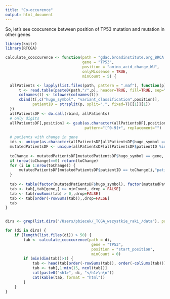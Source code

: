 ```yaml
---
title: "Co-occurence"
output: html_document
---
```


So, let's see coocurence between position of TP53 mutation and mutation in other genes

```r
library(knitr)
library(RTCGA)

calculate_cooccurence <- function(path = "gdac.broadinstitute.org_BRCA.Mutation_Packager_Calls.Level_3.2015020400.0.0/", 
                                  gene = "TP53", 
                                  position = "amino_acid_change_WU",
                                  onlyMissense = TRUE,
                                  minCount = 5) {

  allPatients <- lapply(list.files(path, pattern = ".maf"), function(p) {
      t <- read.table(paste0(path,"/",p), header=TRUE, fill=TRUE, sep="\t", quote="\"")
      colnames(t) <- tolower(colnames(t))
      cbind(t[,c("hugo_symbol", "variant_classification",position)], 
            patientID = strsplit(p, split=".", fixed=T)[[1]][1])
  })
  allPatientsDF <- do.call(rbind, allPatients)
  # only digits
  allPatientsDF[,position] <- gsub(as.character(allPatientsDF[,position]), 
                                   pattern="[^0-9]+", replacement="")
  
  # patients with change in gene
  ids <- unique(as.character(allPatientsDF[allPatientsDF$hugo_symbol == gene,"patientID"]))
  mutatedPatientsDF <- unique(allPatientsDF[allPatientsDF$patientID %in% ids,])
  
  toChange <- mutatedPatientsDF[mutatedPatientsDF$hugo_symbol == gene, ]
  if (nrow(toChange)==0) return(toChange)
  for (i in 1:nrow(toChange)) {
      mutatedPatientsDF[mutatedPatientsDF$patientID == toChange[i,"patientID"],position] = toChange[i,position]
  }
  
  tab <- table(factor(mutatedPatientsDF$hugo_symbol), factor(mutatedPatientsDF[,position]))
  tab <- tab[,tab[gene,] >= minCount, drop = FALSE]
  tab <- tab[rowSums(tab) > 0,,drop=FALSE]
  tab <- tab[order(-rowSums(tab)),,drop=FALSE]
  tab
}


dirs <- grep(list.dirs("/Users/pbiecek/_TCGA_wszystkie_raki_/data"), pattern="Mutation_Packager_Calls", value = TRUE)

for (di in dirs) {
    if (length(list.files(di)) > 50) {
        tab <- calculate_cooccurence(path = di, 
                                      gene = "TP53", 
                                      position = "start_position",
                                      minCount = 0)
        if (min(dim(tab))>1) {
            tab <- head(tab[order(-rowSums(tab)), order(-colSums(tab))], 20)
            tab <- tab[,1:min(15, ncol(tab))]
            cat(paste0("<h1>", di, "</h1>\n\n"))
            cat(kable(tab, format = "html"))
        }
    }
}

```

